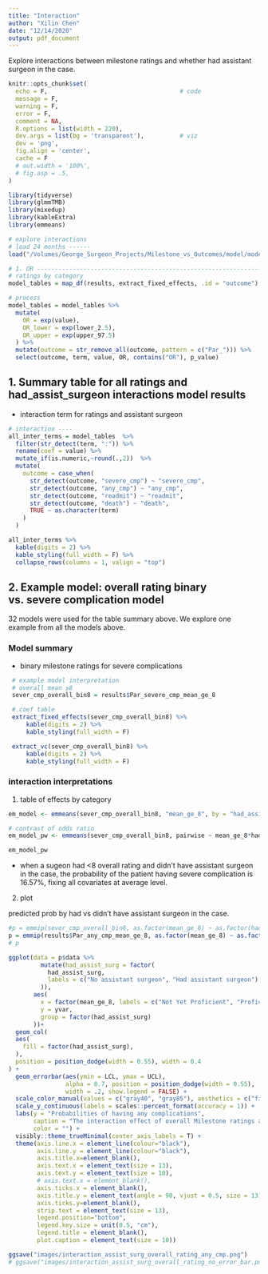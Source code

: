 ```yaml
---
title: "Interaction"
author: "Xilin Chen"
date: "12/14/2020"
output: pdf_document
---
```


Explore interactions between milestone ratings and whether had assistant surgeon in the case.

```r
knitr::opts_chunk$set(
  echo = F,                                     # code
  message = F,
  warning = F,
  error = F,
  comment = NA,
  R.options = list(width = 220),
  dev.args = list(bg = 'transparent'),          # viz
  dev = 'png',
  fig.align = 'center',
  cache = F
  # out.width = '100%',
  # fig.asp = .5,
)    

library(tidyverse)
library(glmmTMB)
library(mixedup)
library(kableExtra)
library(emmeans)

```

```r
# explore interactions
# load 24 months ------
load("/Volumes/George_Surgeon_Projects/Milestone_vs_Outcomes/model/models_month24_pc_interaction_no_case_vol.rdata")

# 1. OR ----------------------------------------------------------------------
# ratings by category
model_tables = map_df(results, extract_fixed_effects, .id = "outcome")

# process
model_tables = model_tables %>%
  mutate(
    OR = exp(value),
    OR_lower = exp(lower_2.5),
    OR_upper = exp(upper_97.5)
  ) %>%
  mutate(outcome = str_remove_all(outcome, pattern = c("Par_"))) %>%
  select(outcome, term, value, OR, contains("OR"), p_value) 

```

## 1. Summary table for all ratings and had_assist_surgeon interactions model results

- interaction term for ratings and assistant surgeon

```r
# interaction ----
all_inter_terms = model_tables  %>%
  filter(str_detect(term, ":")) %>% 
  rename(coef = value) %>% 
  mutate_if(is.numeric,~round(.,2))  %>% 
  mutate(
    outcome = case_when(
      str_detect(outcome, "severe_cmp") ~ "severe_cmp",
      str_detect(outcome, "any_cmp") ~ "any_cmp",
      str_detect(outcome, "readmit") ~ "readmit",
      str_detect(outcome, "death") ~ "death",
      TRUE ~ as.character(term)
    )
  )

all_inter_terms %>% 
  kable(digits = 2) %>%
  kable_styling(full_width = F) %>% 
  collapse_rows(columns = 1, valign = "top") 
```

## 2. Example model: overall rating binary vs. severe complication model

32 models were used for the table summary above. We explore one example from all the models above.


### Model summary

- binary milestone ratings for severe complications

```r
 # example model interpretation
 # overall mean ≥8
 sever_cmp_overall_bin8 = results$Par_severe_cmp_mean_ge_8

 # coef table
 extract_fixed_effects(sever_cmp_overall_bin8) %>%
     kable(digits = 2) %>%
     kable_styling(full_width = F)

 extract_vc(sever_cmp_overall_bin8) %>%
     kable(digits = 2) %>%
     kable_styling(full_width = F)
```

### interaction interpretations

1. table of effects by category

```r
em_model <- emmeans(sever_cmp_overall_bin8, "mean_ge_8", by = "had_assist_surg", type = "response")

# contrast of odds ratio
em_model_pw <- emmeans(sever_cmp_overall_bin8, pairwise ~ mean_ge_8*had_assist_surg, type = "response")

em_model_pw
```

- when a sugeon had <8 overall rating and didn't have assistant surgeon in the case, the probability of the patient having severe complication is 16.57%, fixing all covariates at average level.


2. plot

predicted prob by had vs didn't have assistant surgeon in the case.

```r
#p = emmip(sever_cmp_overall_bin8, as.factor(mean_ge_8) ~ as.factor(had_assist_surg),CIs=TRUE, type = "response")
p = emmip(results$Par_any_cmp_mean_ge_8, as.factor(mean_ge_8) ~ as.factor(had_assist_surg),CIs=TRUE, type = "response")
# p

ggplot(data = p$data %>%
         mutate(had_assist_surg = factor(
           had_assist_surg,
           labels = c("No assistant surgeon", "Had assistant surgeon")
         )),
       aes(
         x = factor(mean_ge_8, labels = c("Not Yet Proficient", "Proficient")),
         y = yvar,
         group = factor(had_assist_surg)
       ))+
  geom_col(
  aes(
    fill = factor(had_assist_surg),
  ),
  position = position_dodge(width = 0.55), width = 0.4
) +
  geom_errorbar(aes(ymin = LCL, ymax = UCL),
                alpha = 0.7, position = position_dodge(width = 0.55),
                width = .2, show.legend = FALSE) +
  scale_color_manual(values = c("gray40", "gray85"), aesthetics = c("fill")) +
  scale_y_continuous(labels = scales::percent_format(accuracy = 1)) +
  labs(y = "Probabilities of having any complications",
       caption = "The interaction effect of overall Milestone ratings and presence of assistant surgeons (p value = 0.16)",
       color = "") +
  visibly::theme_trueMinimal(center_axis_labels = T) +
  theme(axis.line.x = element_line(colour="black"),
        axis.line.y = element_line(colour="black"),
        axis.title.x=element_blank(),
        axis.text.x = element_text(size = 13),
        axis.text.y = element_text(size = 10),
        # axis.text.x = element_blank(),
        axis.ticks.x = element_blank(),
        axis.title.y = element_text(angle = 90, vjust = 0.5, size = 13),
        axis.ticks.y=element_blank(),
        strip.text = element_text(size = 13),
        legend.position="bottom",
        legend.key.size = unit(0.5, "cm"),
        legend.title = element_blank(),
        plot.caption = element_text(size = 10)) 

ggsave("images/interaction_assist_surg_overall_rating_any_cmp.png")
# ggsave("images/interaction_assist_surg_overall_rating_no_error_bar.png")
  
```

